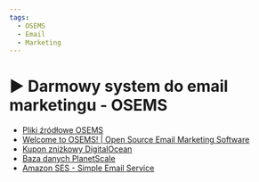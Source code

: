 ```yaml
---
tags:
  - OSEMS
  - Email
  - Marketing
---
```



# ▶️ Darmowy system do email marketingu - OSEMS

<VimeoPlayer videoId="811585428" />

- [Pliki źródłowe OSEMS](https://github.com/adrianbienias/osems)
- [Welcome to OSEMS! | Open Source Email Marketing Software](https://osems.dev/)
- [Kupon zniżkowy DigitalOcean](https://www.digitalocean.com/?refcode=80e257abf861)
- [Baza danych PlanetScale](https://planetscale.com)
- [Amazon SES - Simple Email Service](https://aws.amazon.com/ses/pricing)
